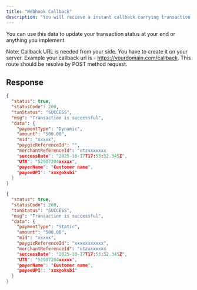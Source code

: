 ```yaml
---
title: "Webhook Callback"
description: "You will recieve a instant callback carrying transaction status and data."
---
```


You can use this data to update your transaction status at your end or anything you implement.

Note: Callback URL is needed from your side. You have to create it on your server. Example your callback url is - https://yourdomain.com/callback. This route should be resolve by POST method request.

## Response

<CodeGroup>

```json Dynamic Callback Response
{
  "status": true,
  "statusCode": 200,
  "txnStatus": "SUCCESS",
  "msg": "Transaction is successful",
  "data": {
    "paymentType": "Dynamic",
    "amount": "500.00",
    "mid": "xxxxx",
    "paygicReferenceId": "",
    "merchantReferenceId": "utzxxxxxxx
    "successDate": "2025-10-17T17:53:52.345Z",
    "UTR": "52907204xxxxx",
    "payerName": "Customer name",
    "payeeUPI": "xxx@oksbi"
  }
}
```


```json Static Callback Response
{
  "status": true,
  "statusCode": 200,
  "txnStatus": "SUCCESS",
  "msg": "Transaction is successful",
  "data": {
    "paymentType": "Static",
    "amount": "500.00",
    "mid": "xxxxx",
    "paygicReferenceId": "xxxxxxxxxxx",
    "merchantReferenceId": "utzxxxxxxx
    "successDate": "2025-10-17T17:53:52.345Z",
    "UTR": "52907204xxxxx",
    "payerName": "Customer name",
    "payeeUPI": "xxx@oksbi"
  }
}
```

</CodeGroup>